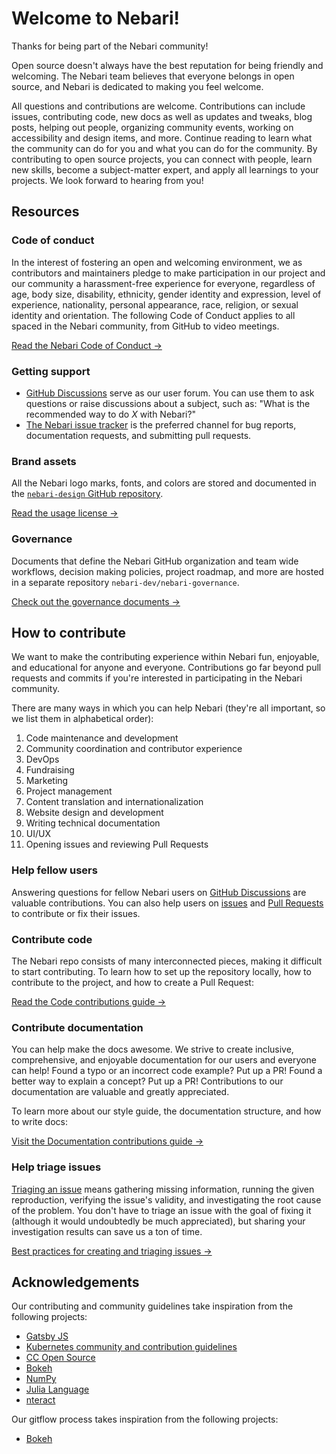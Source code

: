 
# Welcome to Nebari!

Thanks for being part of the Nebari community!

Open source doesn't always have the best reputation for being friendly and welcoming.
The Nebari team believes that everyone belongs in open source, and Nebari is dedicated to making you feel welcome.

All questions and contributions are welcome. Contributions can include issues, contributing code, new docs as well as updates and tweaks, blog posts,
helping out people, organizing community events, working on accessibility and design items, and more.
Continue reading to learn what the community can do for you and what you can do for the community.
By contributing to open source projects, you can connect with people, learn new skills, become a subject-matter expert,
and apply all learnings to your projects. We look forward to hearing from you!

## Resources

### Code of conduct

In the interest of fostering an open and welcoming environment, we as contributors and maintainers pledge to make
participation in our project and our community a harassment-free experience for everyone, regardless of age, body size,
disability, ethnicity, gender identity and expression, level of experience, nationality, personal appearance, race,
religion, or sexual identity and orientation. The following Code of Conduct applies to all spaced in the Nebari community,
from GitHub to video meetings.

[Read the Nebari Code of Conduct →][nebari-coc]

### Getting support

- [GitHub Discussions][nebari-discussions] serve as our user forum. You can use them to ask questions or raise discussions about a subject, such as:
  "What is the recommended way to do _X_ with Nebari?"
- [The Nebari issue tracker][nebari-issues] is the preferred channel for bug reports, documentation requests, and submitting pull requests.

### Brand assets

All the Nebari logo marks, fonts, and colors are stored and documented in the [`nebari-design` GitHub repository][nebari-design].

[Read the usage license →](https://github.com/nebari-dev/nebari-design/blob/main/LICENSE)

### Governance

Documents that define the Nebari GitHub organization and team wide workflows, decision making policies, project roadmap, and more are hosted in a separate repository `nebari-dev/nebari-governance`.

[Check out the governance documents →][nebari-governance]

<!-- TODO: Finalize the meeting, timings, and update this section

### Community meetings

We have a monthly community meeting on the first Tuesday, at 17:00 UTC, to chat about everything Nebari.

[Join the meeting with this invite →]() -->

## How to contribute

We want to make the contributing experience within Nebari fun, enjoyable, and educational for anyone and everyone.
Contributions go far beyond pull requests and commits if you're interested in participating in the Nebari community.

There are many ways in which you can help Nebari (they're all important, so we list them in alphabetical order):

1. Code maintenance and development
2. Community coordination and contributor experience
3. DevOps
4. Fundraising
5. Marketing
6. Project management
7. Content translation and internationalization
8. Website design and development
9. Writing technical documentation
10. UI/UX
11. Opening issues and reviewing Pull Requests

### Help fellow users

Answering questions for fellow Nebari users on [GitHub Discussions][nebari-discussions] are valuable contributions.
You can also help users on [issues][nebari-issues] and [Pull Requests][nebari-prs] to contribute or fix their issues.

### Contribute code

The Nebari repo consists of many interconnected pieces, making it difficult to start contributing. To learn how to set up the repository locally, how to contribute to the project, and how to create a Pull Request:

[Read the Code contributions guide →][code-contributions]

### Contribute documentation

You can help make the docs awesome. We strive to create inclusive, comprehensive, and enjoyable documentation for our users and everyone can help!
Found a typo or an incorrect code example? Put up a PR! Found a better way to explain a concept?
Put up a PR! Contributions to our documentation are valuable and greatly appreciated.

To learn more about our style guide, the documentation structure, and how to write docs:

[Visit the Documentation contributions guide →][docs-contributions]

### Help triage issues

[Triaging an issue][nebari-issues] means gathering missing information, running the given reproduction, verifying the issue's validity, and investigating the root cause of the problem.
You don't have to triage an issue with the goal of fixing it (although it would undoubtedly be much appreciated), but sharing your investigation results can save us a ton of time.

[Best practices for creating and triaging issues →][community-issues]

## Acknowledgements

Our contributing and community guidelines take inspiration from the following projects:

- [Gatsby JS](https://www.gatsbyjs.com/contributing/)
- [Kubernetes community and contribution guidelines](https://kubernetes.io/docs/contribute)
- [CC Open Source](https://opensource.creativecommons.org/contributing-code/)
- [Bokeh](https://docs.bokeh.org/en/latest/docs/dev_guide.html)
- [NumPy](https://numpy.org/contribute/)
- [Julia Language](https://github.com/JuliaLang/julia/blob/master/CONTRIBUTING.md)
- [nteract](https://github.com/nteract/nteract/blob/main/CONTRIBUTING.md)

Our gitflow process takes inspiration from the following projects:

- [Bokeh](https://github.com/bokeh/bokeh/wiki/BEP-6:-Branching-Strategy)

<!-- <DocCardList items={useCurrentSidebarCategory().items} /> -->

<!-- Links -->

[nebari-issues]: https://github.com/nebari-dev/nebari/issues
[nebari-prs]: https://github.com/nebari-dev/nebari/pulls?q=is%3Apr+is%3Aopen+sort%3Aupdated-desc
[nebari-discussions]: https://github.com/nebari-dev/nebari/discussions
[nebari-coc]: https://github.com/Quansight/.github/blob/master/CODE_OF_CONDUCT.md
[nebari-design]: https://github.com/nebari-dev/nebari-design
[nebari-governance]: https://github.com/nebari-dev/governance

<!-- Internal links -->

[code-contributions]: community/code-contributions.md
[docs-contributions]: community/doc-contributions.md
[community-issues]: community/issues.md
